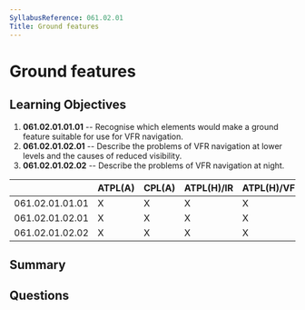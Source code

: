 ```yaml
---
SyllabusReference: 061.02.01
Title: Ground features
---
```


# Ground features

## Learning Objectives

1.  **061.02.01.01.01** -- Recognise which elements would make a ground feature
    suitable for use for VFR navigation.
2.  **061.02.01.02.01** -- Describe the problems of VFR navigation at lower
    levels and the causes of reduced visibility.
3.  **061.02.01.02.02** -- Describe the problems of VFR navigation at night.

|                 | ATPL(A) | CPL(A) | ATPL(H)/IR | ATPL(H)/VFR | CPL(H) | IR | CBIR(A) |
| --------------- | ------- | ------ | ---------- | ----------- | ------ | -- | ------- |
| 061.02.01.01.01 | X       | X      | X          | X           | X      |    |         |
| 061.02.01.02.01 | X       | X      | X          | X           | X      |    |         |
| 061.02.01.02.02 | X       | X      | X          | X           | X      |    |         |

## Summary

## Questions
